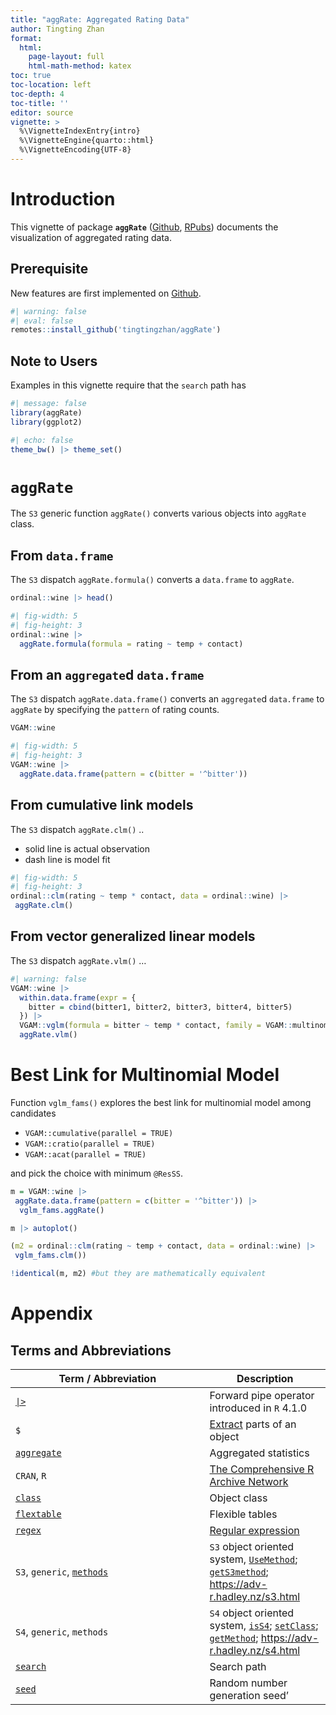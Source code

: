 ```yaml
---
title: "aggRate: Aggregated Rating Data"
author: Tingting Zhan
format: 
  html:
    page-layout: full
    html-math-method: katex
toc: true
toc-location: left
toc-depth: 4
toc-title: ''
editor: source
vignette: >
  %\VignetteIndexEntry{intro}
  %\VignetteEngine{quarto::html}
  %\VignetteEncoding{UTF-8}
---
```


# Introduction

This vignette of package **`aggRate`** ([Github](https://github.com/tingtingzhan/aggRate), [RPubs](https://rpubs.com/tingtingzhan/aggRate)) documents the visualization of aggregated rating data.

## Prerequisite

New features are first implemented on [Github](https://github.com/tingtingzhan/aggRate).

```r
#| warning: false
#| eval: false
remotes::install_github('tingtingzhan/aggRate')
```

## Note to Users

Examples in this vignette require that the `search` path has

```r
#| message: false
library(aggRate)
library(ggplot2)
```

```r
#| echo: false
theme_bw() |> theme_set()
```

# `aggRate`

The `S3` generic function `aggRate()` converts various objects into `aggRate` class.

## From `data.frame`

The `S3` dispatch `aggRate.formula()` converts a `data.frame` to `aggRate`.

```r
ordinal::wine |> head()
```

```r
#| fig-width: 5
#| fig-height: 3
ordinal::wine |> 
  aggRate.formula(formula = rating ~ temp + contact)
```

## From an `aggregate`d `data.frame`

The `S3` dispatch `aggRate.data.frame()` converts an `aggregate`d `data.frame` to `aggRate` by specifying the `pattern` of rating counts.

```r
VGAM::wine
```

```r
#| fig-width: 5
#| fig-height: 3
VGAM::wine |>
  aggRate.data.frame(pattern = c(bitter = '^bitter'))
```

## From cumulative link models

The `S3` dispatch `aggRate.clm()` ..

-   solid line is actual observation
-   dash line is model fit

```r
#| fig-width: 5
#| fig-height: 3
ordinal::clm(rating ~ temp * contact, data = ordinal::wine) |>
 aggRate.clm()
```

## From vector generalized linear models

The `S3` dispatch `aggRate.vlm()` ...

```r
#| warning: false
VGAM::wine |>
  within.data.frame(expr = {
    bitter = cbind(bitter1, bitter2, bitter3, bitter4, bitter5) 
  }) |> 
  VGAM::vglm(formula = bitter ~ temp * contact, family = VGAM::multinomial, model = TRUE) |>
  aggRate.vlm()
```

# Best Link for Multinomial Model

Function `vglm_fams()` explores the best link for multinomial model among candidates

-   `VGAM::cumulative(parallel = TRUE)`
-   `VGAM::cratio(parallel = TRUE)`
-   `VGAM::acat(parallel = TRUE)`

and pick the choice with minimum `@ResSS`.

```r
m = VGAM::wine |>
 aggRate.data.frame(pattern = c(bitter = '^bitter')) |>
  vglm_fams.aggRate()
```

```r
m |> autoplot()
```

```r
(m2 = ordinal::clm(rating ~ temp + contact, data = ordinal::wine) |>
 vglm_fams.clm())
```

```r
!identical(m, m2) #but they are mathematically equivalent
```

# Appendix

## Terms and Abbreviations

| Term / Abbreviation | Description |
|---------------------|-------------|
| [`|>`](https://search.r-project.org/R/refmans/base/html/pipeOp.html) | Forward pipe operator introduced in `R` 4.1.0 | 
| `$` | [Extract](https://search.r-project.org/R/refmans/base/html/Extract.html) parts of an object |
| [`aggregate`](https://search.r-project.org/R/refmans/stats/html/aggregate.html) | Aggregated statistics | 
| `CRAN`, `R` | [The Comprehensive R Archive Network](https://cran.r-project.org) |
| [`class`](https://search.r-project.org/R/refmans/base/html/class.html) | Object class |
| [`flextable`](https://search.r-project.org/CRAN/refmans/flextable/html/flextable.html) | Flexible tables |
| [`regex`](https://search.r-project.org/R/refmans/base/html/regex.html) | [Regular expression](https://en.wikipedia.org/wiki/Regular_expression) |
| `S3`, `generic`, [`methods`](https://search.r-project.org/R/refmans/utils/html/methods.html) | `S3` object oriented system, [`UseMethod`](https://search.r-project.org/R/refmans/base/html/UseMethod.html); [`getS3method`](https://search.r-project.org/R/refmans/utils/html/getS3method.html); <https://adv-r.hadley.nz/s3.html> |  
| `S4`, `generic`, `methods` | `S4` object oriented system, [`isS4`](https://search.r-project.org/R/refmans/base/html/isS4.html); [`setClass`](https://search.r-project.org/R/refmans/methods/html/setClass.html); [`getMethod`](https://search.r-project.org/R/refmans/methods/html/getMethod.html); <https://adv-r.hadley.nz/s4.html> |
| [`search`](https://search.r-project.org/R/refmans/base/html/search.html) | Search path |
| [`seed`](https://search.r-project.org/R/refmans/base/html/Random.html) | Random number generation seed'
